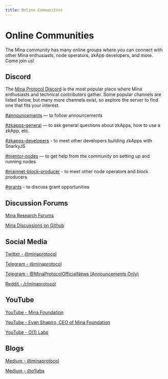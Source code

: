 ```yaml
---
title: Online Communities
---
```


# Online Communities

The Mina community has many online groups where you can connect with other Mina enthusiasts, node operators, zkApp developers, and more. Come join us!

## Discord

The [Mina Protocol Discord](https://discord.com/invite/RDQc43H) is the most popular place where Mina enthusiasts and technical contributors gather. Some popular channels are listed below, but many more channels exist, so explore the server to find one that fits your interest.

[#announcements](https://discord.gg/SajhwUv7) — to follow announcements

[#zkapps-general](https://discord.gg/SajhwUv7) — to ask general questions about zkApps, how to use a zkApp, etc.

[#zkapps-developers](https://discord.gg/KaNHWuhR) - to meet other developers building zkApps with SnarkyJS

[#mentor-nodes](https://discord.gg/WUrpUqUH) — to get help from the community on setting up and running nodes

[#mainnet-block-producer](https://discord.gg/Dx9exFSm) - to meet other node operators and block producers

[#grants](https://discord.gg/Dx9exFSm) - to discuss grant opportunities

## Discussion Forums

[Mina Research Forums](https://forums.minaprotocol.com/)

[Mina Discussions on Github](https://github.com/MinaProtocol/mina/discussions)

## Social Media

[Twitter - @minaprotocol](https://twitter.com/minaprotocol)

[Telegram - @minaprotocol](https://t.me/minaprotocol)

[Telegram - @MinaProtocolOfficialNews (Announcements Only)](https://t.me/MinaProtocolOfficialNews)

[Reddit - /r/minaprotocol](https://www.reddit.com/r/MinaProtocol/)

## YouTube

[YouTube - Mina Foundation](https://www.youtube.com/c/minaprotocol)

[YouTube - Evan Shapiro, CEO of Mina Foundation](https://www.youtube.com/channel/UCZebnzqd__m_lHP_d5qgsoQ)

[YouTube - O(1) Labs](https://www.youtube.com/channel/UCrT2KUIIrDPJk8leVu7GYdQ)

## Blogs

[Medium - @minaprotocol](https://medium.com/@minaprotocol)

[Medium - @o1labs](https://blog.o1labs.org/)
